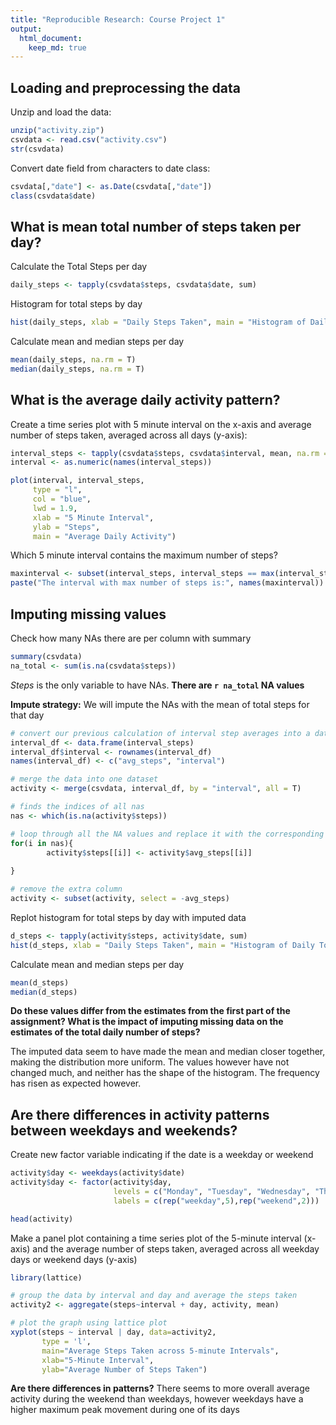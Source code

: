 ```yaml
---
title: "Reproducible Research: Course Project 1"
output: 
  html_document: 
    keep_md: true
---
```



## Loading and preprocessing the data

Unzip and load the data:
```r
unzip("activity.zip")
csvdata <- read.csv("activity.csv")
str(csvdata)
```

Convert date field from characters to date class:
```r
csvdata[,"date"] <- as.Date(csvdata[,"date"])
class(csvdata$date)
```


## What is mean total number of steps taken per day?

Calculate the Total Steps per day
```r
daily_steps <- tapply(csvdata$steps, csvdata$date, sum)
```

Histogram for total steps by day
```r
hist(daily_steps, xlab = "Daily Steps Taken", main = "Histogram of Daily Total Steps")
```

Calculate mean and median steps per day
```r
mean(daily_steps, na.rm = T)
median(daily_steps, na.rm = T)
```


## What is the average daily activity pattern?

Create a time series plot with 5 minute interval on the x-axis and  average number of steps taken, averaged across all days (y-axis):
```r
interval_steps <- tapply(csvdata$steps, csvdata$interval, mean, na.rm = T)
interval <- as.numeric(names(interval_steps))

plot(interval, interval_steps, 
     type = "l",
     col = "blue",
     lwd = 1.9,
     xlab = "5 Minute Interval", 
     ylab = "Steps", 
     main = "Average Daily Activity")
```

Which 5 minute interval contains the maximum number of steps? 
```r
maxinterval <- subset(interval_steps, interval_steps == max(interval_steps))
paste("The interval with max number of steps is:", names(maxinterval))
```


## Imputing missing values

Check how many NAs there are per column with summary
```r
summary(csvdata)
na_total <- sum(is.na(csvdata$steps))
```
*Steps* is the only variable to have NAs. **There are `r na_total` NA values**


**Impute strategy:** We will impute the NAs with the mean of total steps for that day
```r
# convert our previous calculation of interval step averages into a data frame
interval_df <- data.frame(interval_steps)
interval_df$interval <- rownames(interval_df)
names(interval_df) <- c("avg_steps", "interval")

# merge the data into one dataset
activity <- merge(csvdata, interval_df, by = "interval", all = T)

# finds the indices of all nas
nas <- which(is.na(activity$steps))

# loop through all the NA values and replace it with the corresponding average value by date
for(i in nas){
        activity$steps[[i]] <- activity$avg_steps[[i]]
        
}

# remove the extra column 
activity <- subset(activity, select = -avg_steps)

```

Replot histogram for total steps by day with imputed data
```r
d_steps <- tapply(activity$steps, activity$date, sum)
hist(d_steps, xlab = "Daily Steps Taken", main = "Histogram of Daily Total Steps")
```

Calculate mean and median steps per day
```r
mean(d_steps)
median(d_steps)
```

**Do these values differ from the estimates from the first part of the assignment? What is the impact of imputing missing data on the estimates of the total daily number of steps?**

The imputed data seem to have made the mean and median closer together, making the distribution more uniform. The values however have not changed much, and neither has the shape of the histogram. The frequency has risen as expected however. 


## Are there differences in activity patterns between weekdays and weekends?

Create new factor variable indicating if the date is a weekday or weekend
```r
activity$day <- weekdays(activity$date)
activity$day <- factor(activity$day,
                       levels = c("Monday", "Tuesday", "Wednesday", "Thursday", "Friday", "Saturday", "Sunday"),
                       labels = c(rep("weekday",5),rep("weekend",2)))

head(activity)

```


Make a panel plot containing a time series plot of the 5-minute interval (x-axis) and the average number of steps taken, averaged across all weekday days or weekend days (y-axis)
```r
library(lattice)

# group the data by interval and day and average the steps taken
activity2 <- aggregate(steps~interval + day, activity, mean)

# plot the graph using lattice plot
xyplot(steps ~ interval | day, data=activity2, 
       type = 'l',
       main="Average Steps Taken across 5-minute Intervals",
       xlab="5-Minute Interval",
       ylab="Average Number of Steps Taken")
```

**Are there differences in patterns?** There seems to more overall average activity during the weekend than weekdays, however weekdays have a higher maximum peak movement during one of its days